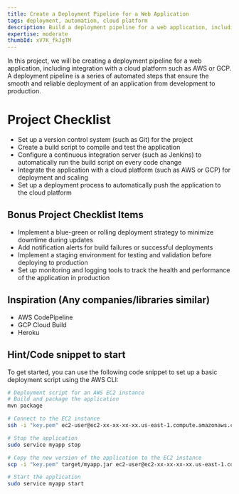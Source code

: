 ```yaml
---
title: Create a Deployment Pipeline for a Web Application
tags: deployment, automation, cloud platform
description: Build a deployment pipeline for a web application, including integration with a cloud platform such as AWS or GCP
expertise: moderate
thumbId: xV7K_fkJgTM
---
```


In this project, we will be creating a deployment pipeline for a web application, including integration with a cloud platform such as AWS or GCP. A deployment pipeline is a series of automated steps that ensure the smooth and reliable deployment of an application from development to production.

<h1>Project Checklist</h1>
<ul>
  <li>Set up a version control system (such as Git) for the project</li>
  <li>Create a build script to compile and test the application</li>
  <li>
    Configure a continuous integration server (such as Jenkins) to automatically
    run the build script on every code change
  </li>
  <li>
    Integrate the application with a cloud platform (such as AWS or GCP) for
    deployment and scaling
  </li>
  <li>
    Set up a deployment process to automatically push the application to the
    cloud platform
  </li>
</ul>
<h2>Bonus Project Checklist Items</h2>
<ul>
  <li>
    Implement a blue-green or rolling deployment strategy to minimize downtime
    during updates
  </li>
  <li>Add notification alerts for build failures or successful deployments</li>
  <li>
    Implement a staging environment for testing and validation before deploying
    to production
  </li>
  <li>
    Set up monitoring and logging tools to track the health and performance of
    the application in production
  </li>
</ul>
<h2>Inspiration (Any companies/libraries similar)</h2>
<ul>
  <li>AWS CodePipeline</li>
  <li>GCP Cloud Build</li>
  <li>Heroku</li>
</ul>
<h2>Hint/Code snippet to start</h2>
To get started, you can use the following code snippet to set up a basic deployment
script using the AWS CLI:

```bash
# Deployment script for an AWS EC2 instance
# Build and package the application
mvn package

# Connect to the EC2 instance
ssh -i "key.pem" ec2-user@ec2-xx-xx-xx-xx.us-east-1.compute.amazonaws.com

# Stop the application
sudo service myapp stop

# Copy the new version of the application to the EC2 instance
scp -i "key.pem" target/myapp.jar ec2-user@ec2-xx-xx-xx-xx.us-east-1.compute.amazonaws.com:/home/ec2-user/myapp.jar

# Start the application
sudo service myapp start

```
